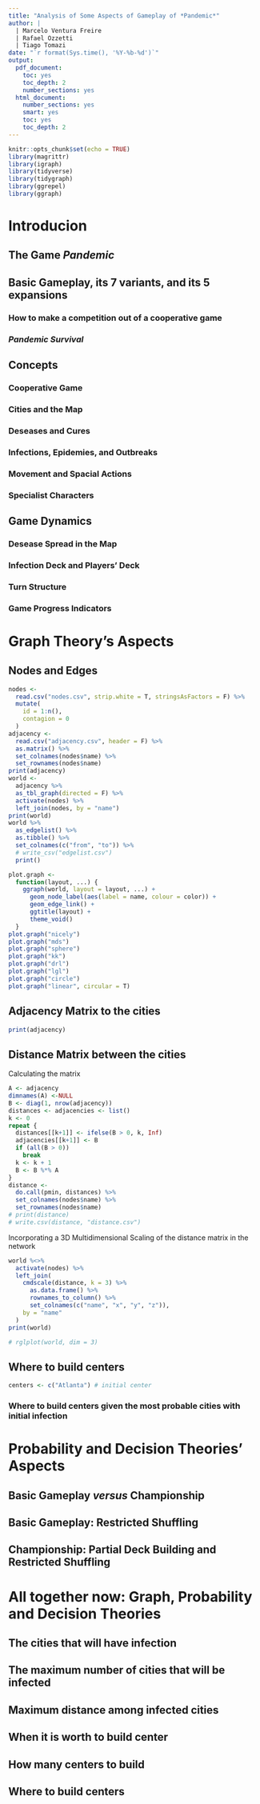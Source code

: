 ```yaml
---
title: "Analysis of Some Aspects of Gameplay of *Pandemic*"
author: |
  | Marcelo Ventura Freire
  | Rafael Ozzetti
  | Tiago Tomazi
date: "`r format(Sys.time(), '%Y-%b-%d')`"
output:
  pdf_document:
    toc: yes
    toc_depth: 2
    number_sections: yes
  html_document:
    number_sections: yes
    smart: yes
    toc: yes
    toc_depth: 2
---
```


```r
knitr::opts_chunk$set(echo = TRUE)
library(magrittr)
library(igraph)
library(tidyverse)
library(tidygraph)
library(ggrepel)
library(ggraph)
```

# Introducion 

## The Game *Pandemic*

## Basic Gameplay, its 7 variants, and its 5 expansions

### How to make a competition out of a cooperative game

### *Pandemic Survival*

## Concepts

### Cooperative Game

### Cities and the Map

### Deseases and Cures

### Infections, Epidemies, and Outbreaks

### Movement and Spacial Actions

### Specialist Characters

## Game Dynamics

### Desease Spread in the Map

### Infection Deck and Players' Deck

### Turn Structure

### Game Progress Indicators

# Graph Theory's Aspects

## Nodes and Edges

```r
nodes <- 
  read.csv("nodes.csv", strip.white = T, stringsAsFactors = F) %>%
  mutate(
    id = 1:n(), 
    contagion = 0
  )
adjacency <- 
  read.csv("adjacency.csv", header = F) %>% 
  as.matrix() %>%
  set_colnames(nodes$name) %>%
  set_rownames(nodes$name)
print(adjacency)
world <- 
  adjacency %>%
  as_tbl_graph(directed = F) %>%
  activate(nodes) %>%
  left_join(nodes, by = "name") 
print(world)
world %>% 
  as_edgelist() %>% 
  as.tibble() %>% 
  set_colnames(c("from", "to")) %>%
  # write_csv("edgelist.csv")
  print()
```

```r
plot.graph <- 
  function(layout, ...) {
    ggraph(world, layout = layout, ...) +
      geom_node_label(aes(label = name, colour = color)) + 
      geom_edge_link() +
      ggtitle(layout) +
      theme_void()
  }
plot.graph("nicely")
plot.graph("mds")
plot.graph("sphere")
plot.graph("kk")
plot.graph("drl")
plot.graph("lgl")
plot.graph("circle")
plot.graph("linear", circular = T)
```
## Adjacency Matrix to the cities

```r
print(adjacency)
```

## Distance Matrix between the cities

Calculating the matrix

```r
A <- adjacency
dimnames(A) <-NULL
B <- diag(1, nrow(adjacency))
distances <- adjacencies <- list()
k <- 0
repeat {
  distances[[k+1]] <- ifelse(B > 0, k, Inf)
  adjacencies[[k+1]] <- B
  if (all(B > 0))
    break
  k <- k + 1
  B <- B %*% A
}
distance <- 
  do.call(pmin, distances) %>%
  set_colnames(nodes$name) %>%
  set_rownames(nodes$name)
# print(distance)
# write.csv(distance, "distance.csv")
```

Incorporating a 3D Multidimensional Scaling of the distance matrix in the network

```r
world %<>%
  activate(nodes) %>%
  left_join(
    cmdscale(distance, k = 3) %>% 
      as.data.frame() %>%
      rownames_to_column() %>%
      set_colnames(c("name", "x", "y", "z")),
    by = "name"
  ) 
print(world)
```


```r
# rglplot(world, dim = 3)
```



## Where to build centers

```r
centers <- c("Atlanta") # initial center
```

### Where to build centers given the most probable cities with initial infection


# Probability and Decision Theories' Aspects

## Basic Gameplay *versus* Championship

## Basic Gameplay: Restricted Shuffling 

## Championship: Partial Deck Building and Restricted Shuffling 

# All together now: Graph, Probability and Decision Theories 

## The cities that will have infection

## The maximum number of cities that will be infected

## Maximum distance among infected cities

## When it is worth to build center

## How many centers to build

## Where to build centers




